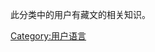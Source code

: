 {{Babels|bo|nativename=བོད་ཡིག|zhname=藏語}}
<!--  -->
{{Commonscat|User bo}}

此分类中的用户有藏文的相关知识。
[[Category:用户语言|Category:用户语言]]